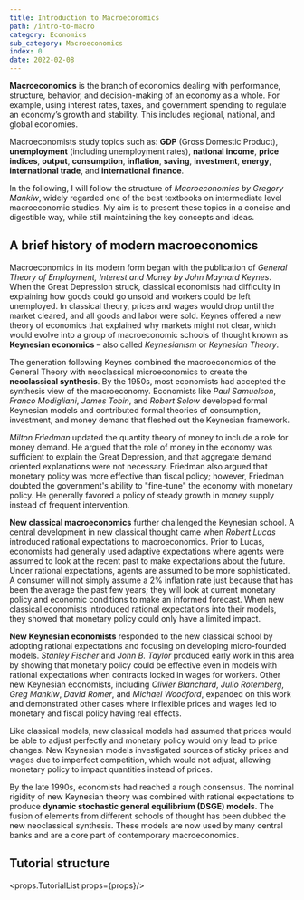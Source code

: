```yaml
---
title: Introduction to Macroeconomics
path: /intro-to-macro
category: Economics
sub_category: Macroeconomics
index: 0
date: 2022-02-08
---
```


**Macroeconomics** is the branch of economics dealing with performance, structure, behavior, and decision-making of an
economy as a whole. For example, using interest rates, taxes, and government spending to regulate an economy’s growth
and stability. This includes regional, national, and global economies.

Macroeconomists study topics such as: **GDP** (Gross Domestic Product), **unemployment** 
(including unemployment rates), **national income**, **price indices**, **output**, **consumption**, **inflation**, **saving**, **investment**, **energy**, **international trade**, and **international finance**.

In the following, I will follow the structure of *Macroeconomics by Gregory Mankiw*, widely regarded one of the best 
textbooks on intermediate level macroeconomic studies. My aim is to present these topics in a concise and digestible 
way, while still maintaining the key concepts and ideas.

## A brief history of modern macroeconomics

Macroeconomics in its modern form began with the publication of 
*General Theory of Employment, Interest and Money by John Maynard Keynes*. When the Great Depression struck, classical 
economists had difficulty in explaining how goods could go unsold and workers could be left unemployed. In classical 
theory, prices and wages would drop until the market cleared, and all goods and labor were sold. Keynes offered a new 
theory of economics that explained why markets might not clear, which would evolve into a group of macroeconomic 
schools of thought known as **Keynesian economics** – also called *Keynesianism* or *Keynesian Theory*.

The generation following Keynes combined the macroeconomics of the General Theory with neoclassical microeconomics to 
create the **neoclassical synthesis**. By the 1950s, most economists had accepted the synthesis view of the 
macroeconomy. Economists like *Paul Samuelson*, *Franco Modigliani*, *James Tobin*, and *Robert Solow* developed formal 
Keynesian models and contributed formal theories of consumption, investment, and money demand that fleshed out the 
Keynesian framework.

*Milton Friedman* updated the quantity theory of money to include a role for money demand. He argued that the role of 
money in the economy was sufficient to explain the Great Depression, and that aggregate demand oriented explanations 
were not necessary. Friedman also argued that monetary policy was more effective than fiscal policy; however, Friedman 
doubted the government's ability to "fine-tune" the economy with monetary policy. He generally favored a policy of 
steady growth in money supply instead of frequent intervention.

**New classical macroeconomics** further challenged the Keynesian school. A central development in new classical 
thought came when *Robert Lucas* introduced rational expectations to macroeconomics. Prior to Lucas, economists had 
generally used adaptive expectations where agents were assumed to look at the recent past to make expectations about 
the future. Under rational expectations, agents are assumed to be more sophisticated. A consumer will not simply assume 
a 2% inflation rate just because that has been the average the past few years; they will look at current monetary 
policy and economic conditions to make an informed forecast. When new classical economists introduced rational 
expectations into their models, they showed that monetary policy could only have a limited impact.

**New Keynesian economists** responded to the new classical school by adopting rational expectations and focusing on 
developing micro-founded models. *Stanley Fischer* and *John B. Taylor* produced early work in this area by showing 
that monetary policy could be effective even in models with rational expectations when contracts locked in wages for 
workers. Other new Keynesian economists, including *Olivier Blanchard*, *Julio Rotemberg*, *Greg Mankiw*, 
*David Romer*, and *Michael Woodford*, expanded on this work and demonstrated other cases where inflexible prices and 
wages led to monetary and fiscal policy having real effects.

Like classical models, new classical models had assumed that prices would be able to adjust perfectly and monetary 
policy would only lead to price changes. New Keynesian models investigated sources of sticky prices and wages due to 
imperfect competition, which would not adjust, allowing monetary policy to impact quantities instead of prices.

By the late 1990s, economists had reached a rough consensus. The nominal rigidity of new Keynesian theory was combined 
with rational expectations to produce **dynamic stochastic general equilibrium (DSGE) models**. The fusion of elements 
from different schools of thought has been dubbed the new neoclassical synthesis. These models are now used by many 
central banks and are a core part of contemporary macroeconomics.

## Tutorial structure

<props.TutorialList props={props}/>

